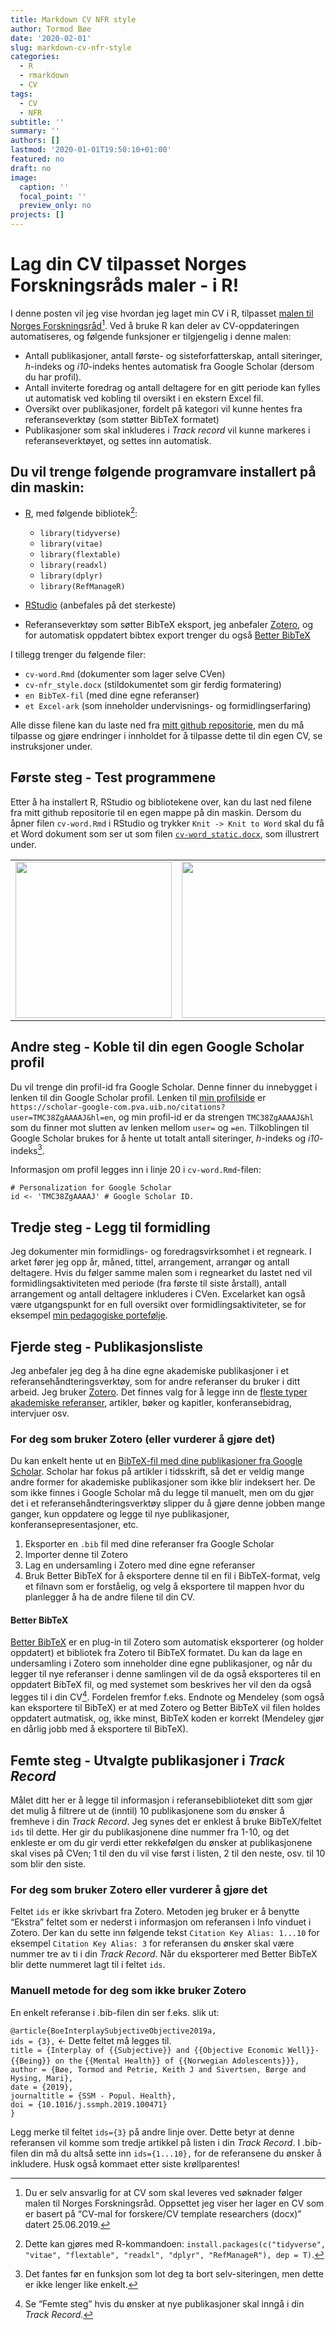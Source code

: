 ```yaml
---
title: Markdown CV NFR style
author: Tormod Bøe
date: '2020-02-01'
slug: markdown-cv-nfr-style
categories:
  - R
  - rmarkdown
  - CV
tags:
  - CV
  - NFR
subtitle: ''
summary: ''
authors: []
lastmod: '2020-01-01T19:50:10+01:00'
featured: no
draft: no
image:
  caption: ''
  focal_point: ''
  preview_only: no
projects: []
---
```


# Lag din CV tilpasset Norges Forskningsråds maler - i R!

I denne posten vil jeg vise hvordan jeg laget min CV i R, tilpasset [malen til Norges Forskningsråd](https://www.forskningsradet.no/siteassets/utlysninger/vedlegg-utlysninger/cv-template-researchers.docx)[^1]. Ved å bruke R kan deler av CV-oppdateringen automatiseres, og følgende funksjoner er tilgjengelig i denne malen:

[^1]: Du er selv ansvarlig for at CV som skal leveres ved søknader følger malen til Norges Forskningsråd. Oppsettet jeg viser her lager en CV som er basert på "CV-mal for forskere/CV template researchers (docx)" datert 25.06.2019.

- Antall publikasjoner, antall første- og sisteforfatterskap, antall siteringer, _h_-indeks og _i10_-indeks hentes automatisk fra Google Scholar (dersom du har profil).
- Antall inviterte foredrag og antall deltagere for en gitt periode kan fylles ut automatisk ved kobling til oversikt i en ekstern Excel fil.
- Oversikt over publikasjoner, fordelt på kategori vil kunne hentes fra referanseverktøy (som støtter BibTeX formatet)
- Publikasjoner som skal inkluderes i _Track record_ vil kunne markeres i referanseverktøyet, og settes inn automatisk.

## Du vil trenge følgende programvare installert på din maskin:

- [R](https://www.r-project.org/), med følgende bibliotek[^3]:

  - `library(tidyverse)`
  - `library(vitae)`
  - `library(flextable)`
  - `library(readxl)`
  - `library(dplyr)`
  - `library(RefManageR)`   
  
[^3]:Dette kan gjøres med R-kommandoen: `install.packages(c("tidyverse", "vitae", "flextable", "readxl", "dplyr", "RefManageR"), dep = T)`. 

- [RStudio](https://rstudio.com/) (anbefales på det sterkeste)

- Referanseverktøy som søtter BibTeX eksport, jeg anbefaler [Zotero](https://www.zotero.org/), og for automatisk oppdatert bibtex export trenger du også [Better BibTeX](https://retorque.re/zotero-better-bibtex/installation/)

I tillegg trenger du følgende filer:

- `cv-word.Rmd` (dokumenter som lager selve CVen)
- `cv-nfr_style.docx` (stildokumentet som gir ferdig formatering)
- `en BibTeX-fil` (med dine egne referanser)
- `et Excel-ark` (som inneholder undervisnings- og formidlingserfaring)

Alle disse filene kan du laste ned fra [mitt github repositorie](https://github.com/tormodb/academic_blog/tree/master/static/cv_nfr), men du må tilpasse og gjøre endringer i innholdet for å tilpasse dette til din egen CV, se instruksjoner under. 

## Første steg - Test programmene

Etter å ha installert R, RStudio og bibliotekene over, kan du last ned filene fra mitt github repositorie til en egen mappe på din maskin. Dersom du åpner filen `cv-word.Rmd` i RStudio og trykker `Knit -> Knit to Word` skal du få et Word dokument som ser ut som filen [`cv-word_static.docx`](https://github.com/tormodb/academic_blog/tree/master/static/cv_nfr/cv-word_static.docx), som illustrert under. 

|   |   |  |
|:--:|:--:|:--:|
|  <img src="/post/2020-02-01-markdown-cv-nfr-style_files/cv_img.png" width="250" /> |  <img src="/post/2020-02-01-markdown-cv-nfr-style_files/cv_img2.png" width="250" /> |  <img src="/post/2020-02-01-markdown-cv-nfr-style_files/cv_img3.png" width="250" /> |

## Andre steg - Koble til din egen Google Scholar profil 

Du vil trenge din profil-id fra Google Scholar. Denne finner du innebygget i  lenken til din Google Scholar profil. Lenken til [min profilside](https://scholar-google-com.pva.uib.no/citations?user=TMC38ZgAAAAJ&hl=en) er `https://scholar-google-com.pva.uib.no/citations?user=TMC38ZgAAAAJ&hl=en`, og min profil-id er da strengen  `TMC38ZgAAAAJ&hl` som du finner mot slutten av lenken mellom `user=` og `=en`. Tilkoblingen til Google Scholar brukes for å hente ut totalt antall siteringer, _h_-indeks og _i10_-indeks[^2].

Informasjon om profil legges inn i linje 20 i `cv-word.Rmd`-filen:

```
# Personalization for Google Scholar
id <- 'TMC38ZgAAAAJ' # Google Scholar ID.
```

[^2]: Det fantes før en funksjon som lot deg ta bort selv-siteringen, men dette er ikke lenger like enkelt. 

## Tredje steg - Legg til formidling

Jeg dokumenter min formidlings- og foredragsvirksomhet i et regneark. I arket fører jeg opp år, måned, tittel, arrangement, arrangør og antall deltagere. Hvis du følger samme malen som i regnearket du lastet ned vil formidlingsaktiviteten med periode (fra første til siste årstall), antall arrangement og antall deltagere inkluderes i CVen. Excelarket kan også være utgangspunkt for en full oversikt over formidlingsaktiviteter, se for eksempel [min pedagogiske portefølje](https://tormodteaching.netlify.com/vedlegg.html#appendd).

## Fjerde steg - Publikasjonsliste

Jeg anbefaler jeg deg å ha dine egne akademiske publikasjoner i et referansehåndteringsverktøy, som for andre referanser du bruker i ditt arbeid. Jeg bruker [Zotero](https://www.zotero.org/). Det finnes valg for å legge inn de [fleste typer akademiske referanser](https://www.zotero.org/support/kb/item_types_and_fields), artikler, bøker og kapitler, konferansebidrag, intervjuer osv.  

### For deg som bruker Zotero (eller vurderer å gjøre det)

Du kan enkelt hente ut en [BibTeX-fil med dine publikasjoner fra Google Scholar](https://www.ndsu.edu/fileadmin/digitalmeasures/DM_Training_Materials/BibTex_Exports_from_Google_Scholar.pdf). Scholar har fokus på artikler i tidsskrift, så det er veldig mange andre former for akademiske publikasjoner som ikke blir indeksert her. De som ikke finnes i Google Scholar må du legge til manuelt, men om du gjør det i et referansehåndteringsverktøy slipper du å gjøre denne jobben mange ganger, kun oppdatere og legge til nye publikasjoner, konferansepresentasjoner, etc. 

1. Eksporter en `.bib` fil med dine referanser fra Google Scholar
2. Importer denne til Zotero
3. Lag en undersamling i Zotero med dine egne referanser
4. Bruk Better BibTeX for å eksportere denne til en fil i BibTeX-format, velg et filnavn som er forståelig, og velg å eksportere til mappen hvor du planlegger å ha de andre filene til din CV.  

#### Better BibTeX

[Better BibTeX](https://retorque.re/zotero-better-bibtex/installation/) er en plug-in til Zotero som automatisk eksporterer (og holder oppdatert) et bibliotek fra Zotero til BibTeX formatet. Du kan da lage en undersamling i Zotero som inneholder dine egne publikasjoner, og når du legger til nye referanser i denne samlingen vil de da også eksporteres til en oppdatert BibTeX fil, og med systemet som beskrives her vil den da også legges til i din CV[^4]. Fordelen fremfor f.eks. Endnote og Mendeley (som også kan eksportere til BibTeX) er at med Zotero og Better BibTeX vil filen holdes oppdatert autmatisk, og, ikke minst, BibTeX koden er korrekt (Mendeley gjør en dårlig jobb med å eksportere til BibTeX). 

[^4]: Se "Femte steg" hvis du ønsker at nye publikasjoner skal inngå i din _Track Record_.

## Femte steg - Utvalgte publikasjoner i _Track Record_

Målet ditt her er å legge til informasjon i referansebiblioteket ditt som gjør det mulig å filtrere ut de (inntil) 10 publikasjonene som du ønsker å fremheve i din _Track Record_. Jeg synes det er enklest å bruke BibTeX/feltet `ids` til dette. Her gir du publikasjonene dine nummer fra 1-10, og det enkleste er om du gir verdi etter rekkefølgen du ønsker at publikasjonene skal vises på CVen; 1 til den du vil vise først i listen, 2 til den neste, osv. til 10 som blir den siste.

### For deg som bruker Zotero eller vurderer å gjøre det

Feltet `ids` er ikke skrivbart fra Zotero. Metoden jeg bruker er å benytte "Ekstra" feltet som er nederst i informasjon om referansen i Info vinduet i Zotero. Der kan du sette inn følgende tekst `Citation Key Alias: 1...10` for eksempel `Citation Key Alias: 3` for referansen du ønsker skal være nummer tre av ti i din _Track Record_. Når du eksporterer med Better BibTeX blir dette nummeret lagt til i feltet `ids`. 

### Manuell metode for deg som ikke bruker Zotero

En enkelt referanse i .bib-filen din ser f.eks. slik ut:

`@article{BoeInterplaySubjectiveObjective2019a,`  
`ids = {3},`  <- Dette feltet må legges til.  
`title = {Interplay of {{Subjective}} and {{Objective Economic Well}}-{{Being}} on the`   `{{Mental Health}} of {{Norwegian Adolescents}}},`  
`author = {Bøe, Tormod and Petrie, Keith J and Sivertsen, Børge and Hysing, Mari},`  
`date = {2019},`  
`journaltitle = {SSM - Popul. Health},`  
`doi = {10.1016/j.ssmph.2019.100471}`  
`}`  
 
Legg merke til feltet `ids={3}` på andre linje over. Dette betyr at denne referansen vil komme som tredje artikkel på listen i din _Track Record_. I .bib-filen din må du altså sette inn `ids={1...10},` for de referansene du ønsker å inkludere. Husk også kommaet etter siste krøllparentes! 


